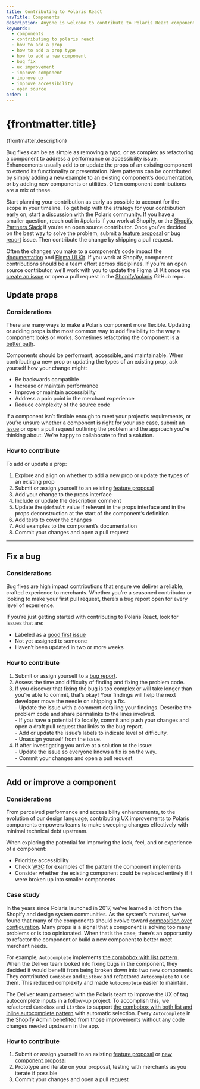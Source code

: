 ```yaml
---
title: Contributing to Polaris React
navTitle: Components
description: Anyone is welcome to contribute to Polaris React components. There are several types of component contributions, but they typically fall under three categories; bug fix, enhancement, or new pattern.
keywords:
  - components
  - contributing to polaris react
  - how to add a prop
  - how to add a prop type
  - how to add a new component
  - bug fix
  - ux improvement
  - improve component
  - improve ux
  - improve accessibility
  - open source
order: 1
---
```


# {frontmatter.title}

<Lede>{frontmatter.description}</Lede>

Bug fixes can be as simple as removing a typo, or as complex as refactoring a component to address a performance or accessibility issue. Enhancements usually add to or update the props of an existing component to extend its functionality or presentation. New patterns can be contributed by simply adding a new example to an existing component’s documentation, or by adding new components or utilities. Often component contributions are a mix of these.

Start planning your contribution as early as possible to account for the scope in your timeline. To get help with the strategy for your contribution early on, start a [discussion](https://github.com/Shopify/polaris/discussions/new) with the Polaris community. If you have a smaller question, reach out in #polaris if you work at Shopify, or the [Shopify Partners Slack](http://shopifypartners.slack.com) if you’re an open source contributor. Once you’ve decided on the best way to solve the problem, submit a [feature proposal](https://github.com/Shopify/polaris/issues/new?assignees=&labels=Feature+request&template=FEATURE_REQUEST.md) or [bug report](https://github.com/Shopify/polaris/issues/new?assignees=&labels=%F0%9F%90%9BBug&template=ISSUE.md) issue. Then contribute the change by shipping a pull request.

Often the changes you make to a component’s code impact the [documentation](/contributing/documentation) and [Figma UI Kit](/contributing/figma-ui-kit). If you work at Shopify, component contributions should be a team effort across disciplines. If you’re an open source contributor, we’ll work with you to update the Figma UI Kit once you [create an issue](https://github.com/Shopify/polaris/issues/new/choose) or open a pull request in the [Shopify/polaris](https://github.com/Shopify/polaris) GitHub repo.

## Update props

### Considerations

There are many ways to make a Polaris component more flexible. Updating or adding props is the most common way to add flexibility to the way a component looks or works. Sometimes refactoring the component is [a better path](#add-or-improve-a-component).

Components should be performant, accessible, and maintainable. When contributing a new prop or updating the types of an existing prop, ask yourself how your change might:

- Be backwards compatible
- Increase or maintain performance
- Improve or maintain accessibility
- Address a pain point in the merchant experience
- Reduce complexity of the source code

If a component isn’t flexible enough to meet your project’s requirements, or you’re unsure whether a component is right for your use case, submit an [issue](https://github.com/Shopify/polaris/issues/new?assignees=&labels=Feature+request&template=FEATURE_REQUEST.md) or open a pull request outlining the problem and the approach you’re thinking about. We’re happy to collaborate to find a solution.

### How to contribute

To add or update a prop:

1. Explore and align on whether to add a new prop or update the types of an existing prop
2. Submit or assign yourself to an existing [feature proposal](https://github.com/Shopify/polaris/issues/new?assignees=&labels=Feature+request&template=FEATURE_REQUEST.md)
3. Add your change to the props interface
4. Include or update the description comment
5. Update the `@default` value if relevant in the props interface and in the props deconstruction at the start of the component’s definition
6. Add tests to cover the changes
7. Add examples to the component’s documentation
8. Commit your changes and open a pull request

---

## Fix a bug

### Considerations

Bug fixes are high impact contributions that ensure we deliver a reliable, crafted experience to merchants. Whether you’re a seasoned contributor or looking to make your first pull request, there’s a bug report open for every level of experience.

If you’re just getting started with contributing to Polaris React, look for issues that are:

- Labeled as a [good first issue](https://github.com/Shopify/polaris/issues?q=is%3Aopen+is%3Aissue+label%3A%22Good+first+issue%22)
- Not yet assigned to someone
- Haven’t been updated in two or more weeks

### How to contribute

1. Submit or assign yourself to a [bug report](https://github.com/Shopify/polaris/issues/new?assignees=&labels=%F0%9F%90%9BBug&template=ISSUE.md).
2. Assess the time and difficulty of finding and fixing the problem code.
3. If you discover that fixing the bug is too complex or will take longer than you’re able to commit, that’s okay! Your findings will help the next developer move the needle on shipping a fix.
   <br /> - Update the issue with a comment detailing your findings. Describe the problem code and share permalinks to the lines involved.
   <br /> - If you have a potential fix locally, commit and push your changes and open a draft pull request that links to the bug report.
   <br /> - Add or update the issue’s labels to indicate level of difficulty.
   <br /> - Unassign yourself from the issue.
4. If after investigating you arrive at a solution to the issue:
   <br /> - Update the issue so everyone knows a fix is on the way.
   <br /> - Commit your changes and open a pull request

---

## Add or improve a component

### Considerations

From perceived performance and accessibility enhancements, to the evolution of our design language, contributing UX improvements to Polaris components empowers teams to make sweeping changes effectively with minimal technical debt upstream.

When exploring the potential for improving the look, feel, and or experience of a component:

- Prioritize accessibility
- Check [W3C](https://www.w3.org/WAI/ARIA/apg/patterns/) for examples of the pattern the component implements
- Consider whether the existing component could be replaced entirely if it were broken up into smaller components

### Case study

In the years since Polaris launched in 2017, we’ve learned a lot from the Shopify and design system communities. As the system’s matured, we’ve found that many of the components should evolve toward [composition over configuration](https://maecapozzi.com/blog/composition-vs-configuration/). Many props is a signal that a component is solving too many problems or is too opinionated. When that’s the case, there’s an opportunity to refactor the component or build a new component to better meet merchant needs.

For example, `Autocomplete` implements [the combobox with list pattern](https://www.w3.org/WAI/ARIA/apg/patterns/combobox/). When the Deliver team looked into fixing bugs in the component, they decided it would benefit from being broken down into two new components. They contributed `Combobox` and `Listbox` and refactored `Autocomplete` to use them. This reduced complexity and made `Autocomplete` easier to maintain.

The Deliver team partnered with the Polaris team to improve the UX of tag autocomplete inputs in a follow-up project. To accomplish this, we refactored `Combobox` and `Listbox` to support [the combobox with both list and inline autocomplete pattern](https://www.w3.org/WAI/ARIA/apg/example-index/combobox/combobox-autocomplete-both.html) with automatic selection. Every `Autocomplete` in the Shopify Admin benefited from those improvements without any code changes needed upstream in the app.

### How to contribute

1. Submit or assign yourself to an existing [feature proposal](https://github.com/Shopify/polaris/issues/new?assignees=&labels=Feature+request&template=FEATURE_REQUEST.md) or [new component proposal](https://github.com/Shopify/polaris/issues/new?assignees=&labels=&template=NEW_COMPONENT.md)
2. Prototype and iterate on your proposal, testing with merchants as you iterate if possible
3. Commit your changes and open a pull request
